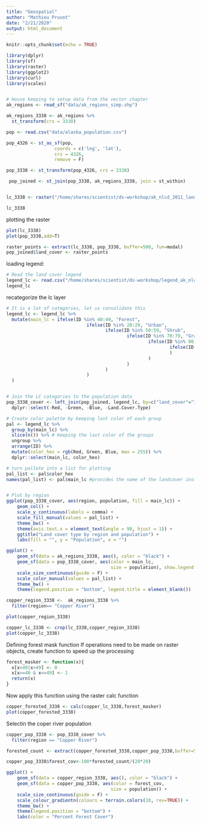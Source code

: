 ```yaml
---
title: "Geospatial"
author: "Mathieu Pruvot"
date: "2/21/2020"
output: html_document
---
```


```r
knitr::opts_chunk$set(echo = TRUE)
```

```r
library(dplyr)
library(sf)
library(raster)
library(ggplot2)
library(curl)
library(scales)


# House keeping to setup data from the vector chapter
ak_regions <- read_sf("data/ak_regions_simp.shp")

ak_regions_3338 <- ak_regions %>%
  st_transform(crs = 3338)

pop <- read.csv("data/alaska_population.csv")

pop_4326 <- st_as_sf(pop, 
                  coords = c('lng', 'lat'),
                  crs = 4326,
                  remove = F)

pop_3338 <- st_transform(pop_4326, crs = 3338)

 pop_joined <- st_join(pop_3338, ak_regions_3338, join = st_within)


lc_3338 <- raster("/home/shares/scientist/ds-workshop/ak_nlcd_2011_landcover_50m_3338.tif")

lc_3338
```

plotting the raster
```r
plot(lc_3338)
plot(pop_3338,add=T)
```

```r
raster_points <- extract(lc_3338, pop_3338, buffer=500, fun=modal)
pop_joined$land_cover <- raster_points
```

loading legend:
```r
# Read the land cover legend
legend_lc <- read.csv("/home/shares/scientist/ds-workshop/legend_ak_nlcd_2011.csv", stringsAsFactors = FALSE)
legend_lc
```

recategorize the lc layer
 
```r
# It is a lot of categories, let us consolidate this
legend_lc <- legend_lc %>%
  mutate(main_lc = ifelse(ID %in% 40:49, "Forest",
                              ifelse(ID %in% 20:29, "Urban",
                                     ifelse(ID %in% 50:59, "Shrub",
                                             ifelse(ID %in% 70:79, "Grass",
                                                     ifelse(ID %in% 80:89, "Crops",
                                                             ifelse(ID %in% 90:99, "Wetland", Land.Cover.Type)
                                                             )
                                                     )
                                             )
                                     )
                              )
  )


# Join the LC categories to the population data
pop_3338_cover <- left_join(pop_joined, legend_lc, by=c("land_cover"="ID")) %>% 
  dplyr::select(-Red, -Green, -Blue, -Land.Cover.Type)
```
 
```r
# Create color palette by keeping last color of each group
pal <- legend_lc %>% 
  group_by(main_lc) %>% 
  slice(n()) %>% # Keeping the last color of the groups
  ungroup %>% 
  arrange(ID) %>%
  mutate(color_hex = rgb(Red, Green, Blue, max = 255)) %>% 
  dplyr::select(main_lc, color_hex)

# turn pallete into a list for plotting
pal_list <- pal$color_hex
names(pal_list) <- pal$main_lc #provides the name of the landcover instead of the color name


# Plot by region
ggplot(pop_3338_cover, aes(region, population, fill = main_lc)) +
    geom_col() +
    scale_y_continuous(labels = comma) +
    scale_fill_manual(values = pal_list) +
    theme_bw() +
    theme(axis.text.x = element_text(angle = 90, hjust = 1)) +
    ggtitle("Land cover type by region and population") +
    labs(fill = "", y = "Population", x = "")
```
```r
ggplot() +
    geom_sf(data = ak_regions_3338, aes(), color = "black") +
    geom_sf(data = pop_3338_cover, aes(color = main_lc,
                                       size = population), show.legend = "point") +
    scale_size_continuous(guide = F) +
    scale_color_manual(values = pal_list) +
    theme_bw() +
    theme(legend.position = "bottom", legend.title = element_blank())
```
```r
copper_region_3338 <-  ak_regions_3338 %>% 
  filter(region== "Copper River")

plot(copper_region_3338)
```
```r
copper_lc_3338 <- crop(lc_3338,copper_region_3338)
plot(copper_lc_3338)
```
Defining forest mask function
If operations need to be made on raster objects, create function to speed up the processing

```r
forest_masker <- function(x){
  x[x<40|x>49] <- 0
  x[x>=40 & x<=49] <- 1
  return(x)
}
```

Now apply this function using the raster calc function
```r
copper_forested_3338 <- calc(copper_lc_3338,forest_masker)
plot(copper_forested_3338)
```
Selectin the coper river population
```r
copper_pop_3338 <- pop_3338_cover %>% 
  filter(region == "Copper River")
```
```r
forested_count <- extract(copper_forested_3338,copper_pop_3338,buffer=500, fun=sum)
```
```r
copper_pop_3338$forest_cov<-100*forested_count/(20*20)
```

```r
ggplot() +
    geom_sf(data = copper_region_3338, aes(), color = "black") +
    geom_sf(data = copper_pop_3338, aes(color = forest_cov,
                                       size = population)) +
    scale_size_continuous(guide = F) +
    scale_colour_gradientn(colours = terrain.colors(10, rev=TRUE)) +
    theme_bw() +
    theme(legend.position = "bottom") +
    labs(color = "Percent Forest Cover")
```

